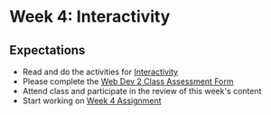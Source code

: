 # Week 4: Interactivity

## Expectations

- Read and do the activities for [Interactivity](/week4/interactivity)
- Please complete the [Web Dev 2 Class Assessment Form](https://forms.office.com/r/1gVxNRWTPs)
- Attend class and participate in the review of this week's content
- Start working on [Week 4 Assignment](/week4/assignment)


<Slideshow file="/week4/slides" />
